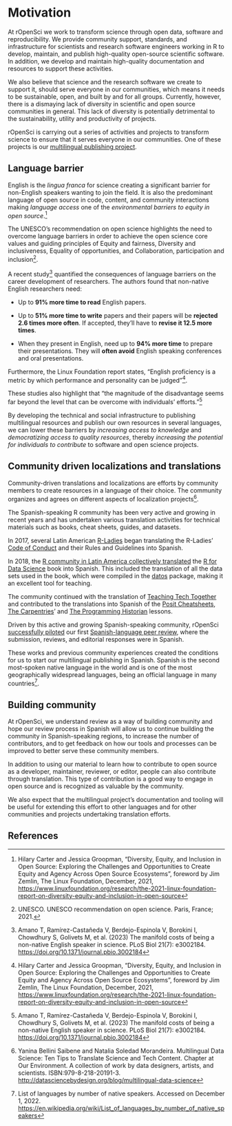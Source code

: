 # Motivation

At rOpenSci we work to transform science through open data, software and reproducibility. 
We provide community support, standards, and infrastructure for scientists and research software engineers working in R to develop, maintain, and publish high-quality open-source scientific software. 
In addition, we develop and maintain high-quality documentation and resources to support these activities.

We also believe that science and the research software we create to support it, should serve everyone in our communities, which means it
needs to be sustainable, open, and built by and for all groups.
Currently, however, there is a dismaying lack of diversity in scientific and open source communities in general.
This lack of diversity is potentially detrimental to the sustainability, utility and productivity of projects.

rOpenSci is carrying out a series of activities and projects to transform science to ensure that it serves everyone in our communities.
One of these projects is our [multilingual publishing project](https://ropensci.org/multilingual-publishing/).

## Language barrier

English is the *lingua franca* for science creating a significant barrier for non-English speakers wanting to join the field. 
It is also the predominant language of open source in code, content, and community interactions making *language access* one of the *environmental barriers to equity in open source*.[^motivation-1]

[^motivation-1]: Hilary Carter and Jessica Groopman, "Diversity, Equity,
    and Inclusion in Open Source: Exploring the Challenges and
    Opportunities to Create Equity and Agency Across Open Source
    Ecosystems", foreword by Jim Zemlin, The Linux Foundation, December,
    2021,
    <https://www.linuxfoundation.org/research/the-2021-linux-foundation-report-on-diversity-equity-and-inclusion-in-open-source>

The UNESCO's recommendation on open science highlights the need to overcome language barriers in order to achieve the open science core values and guiding principles of Equity and fairness, Diversity and inclusiveness, Equality of opportunities, and Collaboration, participation and inclusion[^motivation-2].

[^motivation-2]: UNESCO. UNESCO recommendation on open science. Paris,
    France; 2021.

A recent study[^motivation-3] quantified the consequences of language barriers on the career development of researchers. 
The authors found that non-native English researchers need:

[^motivation-3]: Amano T, Ramírez-Castañeda V, Berdejo-Espinola V,
    Borokini I, Chowdhury S, Golivets M, et al. (2023) The manifold
    costs of being a non-native English speaker in science. PLoS Biol
    21(7): e3002184. <https://doi.org/10.1371/journal.pbio.3002184>

-   Up to **91% more time to read** English papers.

-   Up to **51% more time to write** papers and their papers will be **rejected 2.6 times more often**. If accepted, they'll have to **revise it 12.5 more times**.

-   When they present in English, need up to **94% more time** to prepare their presentations. They will **often avoid** English speaking conferences and oral presentations.

Furthermore, the Linux Foundation report states, "English proficiency is a metric by which performance and personality can be judged"[^motivation-1].

These studies also highlight that "the magnitude of the disadvantage seems far beyond the level that can be overcome with individuals'
efforts."[^motivation-3]

By developing the technical and social infrastructure to publishing multilingual resources and publish our own resources in several languages, we can lower these barriers by *increasing access to knowledge* and *democratizing access to quality resources*, thereby *increasing the potential for individuals to contribute* to software and open science projects.

## Community driven localizations and translations

Community-driven translations and localizations are efforts by community members to create resources in a language of their choice. 
The community organizes and agrees on different aspects of localization projects[^motivation-4].

[^motivation-4]: Yanina Bellini Saibene and Natalia Soledad Morandeira.
    Multilingual Data Science: Ten Tips to Translate Science and Tech
    Content. Chapter at Our Environment. A collection of work by data
    designers, artists, and scientists. ISBN:979-8-218-20191-3.
    <http://datasciencebydesign.org/blog/multilingual-data-science>

The Spanish-speaking R community has been very active and growing in recent years and has undertaken various translation activities for technical materials such as books, cheat sheets, guides, and datasets.

In 2017, several Latin American [R-Ladies](https://www.rladies.org/) began translating the R-Ladies' [Code of Conduct](https://github.com/rladies/.github/blob/master/CODE_OF_CONDUCT.md) and their Rules and Guidelines into Spanish.

In 2018, the [R community in Latin America collectively translated](https://youtu.be/kuHjpdgkSxg) the [R for Data Science](https://es.r4ds.hadley.nz/) book into Spanish. 
This included the translation of all the data sets used in the book, which were compiled in the [datos](https://github.com/cienciadedatos/datos) package, making it an excellent tool for teaching.

The community continued with the translation of [Teaching Tech Together](https://teachtogether.tech/es/index.html) and contributed to the translations into Spanish of the [Posit Cheatsheets](https://posit.co/resources/cheatsheets/?type=translations/#translation-12), [The Carpentries](https://software-carpentry.org/lessons/)' and [The Programming Historian](https://programminghistorian.org/es/) lessons.

Driven by this active and growing Spanish-speaking community, rOpenSci [successfully piloted](https://ropensci.org/blog/2021/07/27/censo2017/) our first [Spanish-language peer review](https://ropensci.org/commcalls/2019-06-28/), where the submission, reviews, and editorial responses were in Spanish.

These works and previous community experiences created the conditions for us to start our multilingual publishing in Spanish. 
Spanish is the second most-spoken native language in the world and is one of the most geographically widespread languages, being an official language in many countries[^motivation-5].

[^motivation-5]: List of languages by number of native speakers.
    Accessed on December 1, 2022.
    <https://en.wikipedia.org/wiki/List_of_languages_by_number_of_native_speakers>

## Building community

At rOpenSci, we understand review as a way of building community and hope our review process in Spanish will allow us to continue building the community in Spanish-speaking regions, to increase the number of contributors, and to get feedback on how our tools and processes can be improved to better serve these community members.

In addition to using our material to learn how to contribute to open source as a developer, maintainer, reviewer, or editor, people can also contribute through translation. 
This type of contribution is a good way to engage in open source and is recognized as valuable by the community.

We also expect that the multilingual project's documentation and tooling will be useful for extending this effort to other languages and for other communities and projects undertaking translation efforts.

## References
